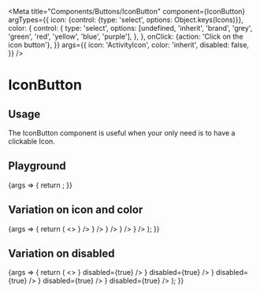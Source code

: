 
<Meta
  title="Components/Buttons/IconButton"
  component={IconButton}
  argTypes={{
    icon: {control: {type: 'select', options: Object.keys(Icons)}},
    color: {
      control: {
        type: 'select',
        options: [undefined, 'inherit', 'brand', 'grey', 'green', 'red', 'yellow', 'blue', 'purple'],
      },
    },
    onClick: {action: 'Click on the icon button'},
  }}
  args={{
    icon: 'ActivityIcon',
    color: 'inherit',
    disabled: false,
  }}
/>

# IconButton

## Usage

The IconButton component is useful when your only need is to have a clickable Icon.

## Playground

<Canvas>
  <Story name="Standard">
    {args => {
      return <IconButton {...args} icon={React.createElement(Icons[args.icon])} />;
    }}
  </Story>
</Canvas>

<ArgsTable story="Standard" />

## Variation on icon and color

<Canvas>
  <Story name="Icon and color">
    {args => {
      return (
        <>
          <IconButton {...args} color="brand" icon={<Icons.CloseIcon />} />
          <IconButton {...args} color="grey" icon={<Icons.DeleteIcon />} />
          <IconButton {...args} color="green" icon={<Icons.ViewIcon />} />
          <IconButton {...args} color="blue" icon={<Icons.EditIcon />} />
          <IconButton {...args} color="yellow" icon={<Icons.LinkIcon />} />
        </>
      );
    }}
  </Story>
</Canvas>

## Variation on disabled

<Canvas>
  <Story name="Disabled">
    {args => {
      return (
        <>
          <IconButton {...args} color="brand" icon={<Icons.CloseIcon />} disabled={true} />
          <IconButton {...args} color="grey" icon={<Icons.DeleteIcon />} disabled={true} />
          <IconButton {...args} color="green" icon={<Icons.ViewIcon />} disabled={true} />
          <IconButton {...args} color="blue" icon={<Icons.EditIcon />} disabled={true} />
          <IconButton {...args} color="yellow" icon={<Icons.LinkIcon />} disabled={true} />
        </>
      );
    }}
  </Story>
</Canvas>
